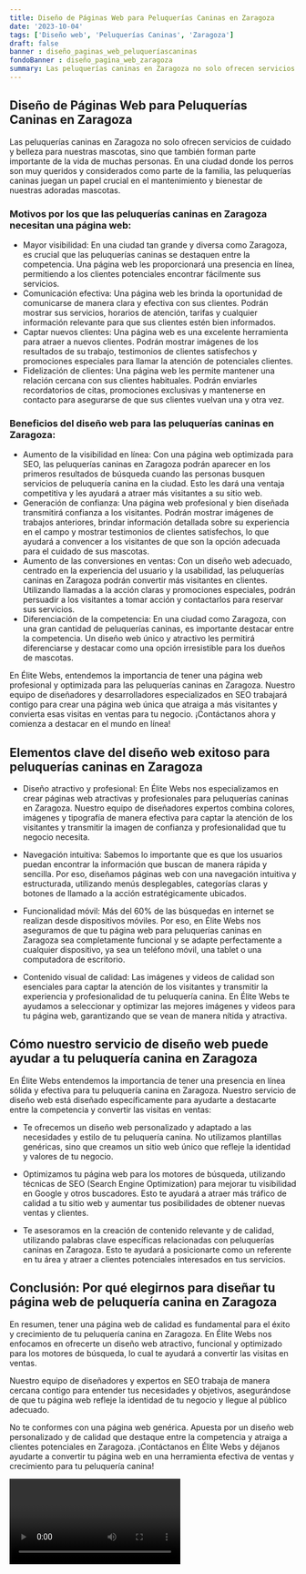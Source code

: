 ```yaml
---
title: Diseño de Páginas Web para Peluquerías Caninas en Zaragoza
date: '2023-10-04'
tags: ['Diseño web', 'Peluquerías Caninas', 'Zaragoza']
draft: false
banner : diseño_paginas_web_peluqueríascaninas
fondoBanner : diseño_pagina_web_zaragoza
summary: Las peluquerías caninas en Zaragoza no solo ofrecen servicios de cuidado y belleza para nuestras mascotas, sino que también forman parte importante de la vida de muchas personas. En una ciudad donde los perros son muy queridos y considerados como parte de la familia, las peluquerías caninas juegan un papel crucial en el mantenimiento y bienestar de nuestras adoradas mascotas.
---
```


## Diseño de Páginas Web para Peluquerías Caninas en Zaragoza

Las peluquerías caninas en Zaragoza no solo ofrecen servicios de cuidado y belleza para nuestras mascotas, sino que también forman parte importante de la vida de muchas personas. En una ciudad donde los perros son muy queridos y considerados como parte de la familia, las peluquerías caninas juegan un papel crucial en el mantenimiento y bienestar de nuestras adoradas mascotas.

### Motivos por los que las peluquerías caninas en Zaragoza necesitan una página web:

- Mayor visibilidad: En una ciudad tan grande y diversa como Zaragoza, es crucial que las peluquerías caninas se destaquen entre la competencia. Una página web les proporcionará una presencia en línea, permitiendo a los clientes potenciales encontrar fácilmente sus servicios.
- Comunicación efectiva: Una página web les brinda la oportunidad de comunicarse de manera clara y efectiva con sus clientes. Podrán mostrar sus servicios, horarios de atención, tarifas y cualquier información relevante para que sus clientes estén bien informados.
- Captar nuevos clientes: Una página web es una excelente herramienta para atraer a nuevos clientes. Podrán mostrar imágenes de los resultados de su trabajo, testimonios de clientes satisfechos y promociones especiales para llamar la atención de potenciales clientes.
- Fidelización de clientes: Una página web les permite mantener una relación cercana con sus clientes habituales. Podrán enviarles recordatorios de citas, promociones exclusivas y mantenerse en contacto para asegurarse de que sus clientes vuelvan una y otra vez.

### Beneficios del diseño web para las peluquerías caninas en Zaragoza:

- Aumento de la visibilidad en línea: Con una página web optimizada para SEO, las peluquerías caninas en Zaragoza podrán aparecer en los primeros resultados de búsqueda cuando las personas busquen servicios de peluquería canina en la ciudad. Esto les dará una ventaja competitiva y les ayudará a atraer más visitantes a su sitio web.
- Generación de confianza: Una página web profesional y bien diseñada transmitirá confianza a los visitantes. Podrán mostrar imágenes de trabajos anteriores, brindar información detallada sobre su experiencia en el campo y mostrar testimonios de clientes satisfechos, lo que ayudará a convencer a los visitantes de que son la opción adecuada para el cuidado de sus mascotas.
- Aumento de las conversiones en ventas: Con un diseño web adecuado, centrado en la experiencia del usuario y la usabilidad, las peluquerías caninas en Zaragoza podrán convertir más visitantes en clientes. Utilizando llamadas a la acción claras y promociones especiales, podrán persuadir a los visitantes a tomar acción y contactarlos para reservar sus servicios.
- Diferenciación de la competencia: En una ciudad como Zaragoza, con una gran cantidad de peluquerías caninas, es importante destacar entre la competencia. Un diseño web único y atractivo les permitirá diferenciarse y destacar como una opción irresistible para los dueños de mascotas.

En Élite Webs, entendemos la importancia de tener una página web profesional y optimizada para las peluquerías caninas en Zaragoza. Nuestro equipo de diseñadores y desarrolladores especializados en SEO trabajará contigo para crear una página web única que atraiga a más visitantes y convierta esas visitas en ventas para tu negocio. ¡Contáctanos ahora y comienza a destacar en el mundo en línea!

<GifSeo />

<Cta />

## Elementos clave del diseño web exitoso para peluquerías caninas en Zaragoza

- Diseño atractivo y profesional: En Élite Webs nos especializamos en crear páginas web atractivas y profesionales para peluquerías caninas en Zaragoza. Nuestro equipo de diseñadores expertos combina colores, imágenes y tipografía de manera efectiva para captar la atención de los visitantes y transmitir la imagen de confianza y profesionalidad que tu negocio necesita.

- Navegación intuitiva: Sabemos lo importante que es que los usuarios puedan encontrar la información que buscan de manera rápida y sencilla. Por eso, diseñamos páginas web con una navegación intuitiva y estructurada, utilizando menús desplegables, categorías claras y botones de llamado a la acción estratégicamente ubicados.

- Funcionalidad móvil: Más del 60% de las búsquedas en internet se realizan desde dispositivos móviles. Por eso, en Élite Webs nos aseguramos de que tu página web para peluquerías caninas en Zaragoza sea completamente funcional y se adapte perfectamente a cualquier dispositivo, ya sea un teléfono móvil, una tablet o una computadora de escritorio.

- Contenido visual de calidad: Las imágenes y videos de calidad son esenciales para captar la atención de los visitantes y transmitir la experiencia y profesionalidad de tu peluquería canina. En Élite Webs te ayudamos a seleccionar y optimizar las mejores imágenes y videos para tu página web, garantizando que se vean de manera nítida y atractiva.

## Cómo nuestro servicio de diseño web puede ayudar a tu peluquería canina en Zaragoza

En Élite Webs entendemos la importancia de tener una presencia en línea sólida y efectiva para tu peluquería canina en Zaragoza. Nuestro servicio de diseño web está diseñado específicamente para ayudarte a destacarte entre la competencia y convertir las visitas en ventas:

- Te ofrecemos un diseño web personalizado y adaptado a las necesidades y estilo de tu peluquería canina. No utilizamos plantillas genéricas, sino que creamos un sitio web único que refleje la identidad y valores de tu negocio.

- Optimizamos tu página web para los motores de búsqueda, utilizando técnicas de SEO (Search Engine Optimization) para mejorar tu visibilidad en Google y otros buscadores. Esto te ayudará a atraer más tráfico de calidad a tu sitio web y aumentar tus posibilidades de obtener nuevas ventas y clientes.

- Te asesoramos en la creación de contenido relevante y de calidad, utilizando palabras clave específicas relacionadas con peluquerías caninas en Zaragoza. Esto te ayudará a posicionarte como un referente en tu área y atraer a clientes potenciales interesados en tus servicios.

## Conclusión: Por qué elegirnos para diseñar tu página web de peluquería canina en Zaragoza

En resumen, tener una página web de calidad es fundamental para el éxito y crecimiento de tu peluquería canina en Zaragoza. En Élite Webs nos enfocamos en ofrecerte un diseño web atractivo, funcional y optimizado para los motores de búsqueda, lo cual te ayudará a convertir las visitas en ventas.

Nuestro equipo de diseñadores y expertos en SEO trabaja de manera cercana contigo para entender tus necesidades y objetivos, asegurándose de que tu página web refleje la identidad de tu negocio y llegue al público adecuado.

No te conformes con una página web genérica. Apuesta por un diseño web personalizado y de calidad que destaque entre la competencia y atraiga a clientes potenciales en Zaragoza. ¡Contáctanos en Élite Webs y déjanos ayudarte a convertir tu página web en una herramienta efectiva de ventas y crecimiento para tu peluquería canina!

<Video />

<CtaBot job='Peluquerías Caninas' city='Zaragoza'/>

<Gmaps query='Zaragoza+españa+maps' />